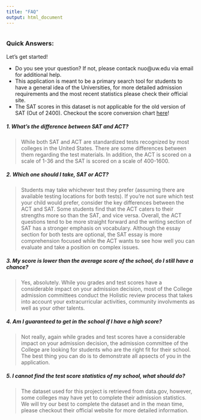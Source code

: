 ```yaml
---
title: "FAQ"
output: html_document
---
```


```r

```

### Quick Answers:

Let's get started!

- Do you see your question? If not, please contack nuo@uw.edu via email for additional help.
- This application is meant to be a primary search tool for students to have a general idea of the Universities, for more detailed admission requirements and the most recent statistics please check their official site. 
- The SAT scores in this dataset is not applicable for the old version of SAT (Out of 2400). Checkout the score conversion chart [here](http://magoosh.com/hs/act/act-scores/2016/act-to-new-sat-to-old-sat-score-conversion-chart/)!





##### 1. What's the difference between SAT and ACT?

> While both SAT and ACT are standardized tests recognized by most colleges in the United States. There are some differences between them regarding the test materials. In addition, the ACT is scored on a scale of 1-36 and the SAT is scored on a scale of 400-1600.

##### 2. Which one should I take, SAT or ACT?

> Students may take whichever test they prefer (assuming there are available testing locations for both tests). If you're not sure which test your child would prefer, consider the key differences between the ACT and SAT. Some students find that the ACT caters to their strengths more so than the SAT, and vice versa. Overall, the ACT questions tend to be more straight forward and the writing section of SAT has a stronger emphasis on vocabulary. Although the essay section for both tests are optional, the SAT essay is more comprehension focused while the ACT wants to see how well you can evaluate and take a position on complex issues. 

##### 3. My score is lower than the average score of the school, do I still have a chance?

> Yes, absolutely. While you grades and test scores have a considerable impact on your admission decision, most of the College admission committees conduct the Holistic review process that takes into account your extracurricular activities, community involvments as well as your other talents.

##### 4. Am I guaranteed to get in the school if I have a high score?

> Not really, again while grades and test scores have a considerable impact on your admission decision, the admission committee of the College are looking for students who are the right fit for their school. The best thing you can do is to demonstrate all apsects of you in the application.

##### 5. I cannot find the test score statistics of my school, what should do?

> The dataset used for this project is retrieved from data.gov, however, some colleges may have yet to complete their admission statistics. We will try our best to complete the dataset and in the mean time, please checkout their official website for more detailed information. 



